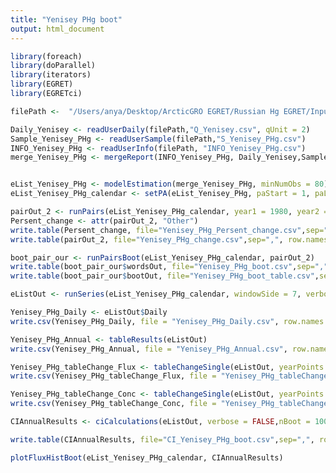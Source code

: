 ```yaml
---
title: "Yenisey PHg boot"
output: html_document
---
```



```r
library(foreach)
library(doParallel)
library(iterators)
library(EGRET)
library(EGRETci)
```

```r
filePath <-  "/Users/anya/Desktop/ArcticGRO EGRET/Russian Hg EGRET/Input/"

Daily_Yenisey <- readUserDaily(filePath,"Q_Yenisey.csv", qUnit = 2)
Sample_Yenisey_PHg <- readUserSample(filePath,"S_Yenisey_PHg.csv")
INFO_Yenisey_PHg <- readUserInfo(filePath, "INFO_Yenisey_PHg.csv")
merge_Yenisey_PHg <- mergeReport(INFO_Yenisey_PHg, Daily_Yenisey,Sample_Yenisey_PHg)


eList_Yenisey_PHg <- modelEstimation(merge_Yenisey_PHg, minNumObs = 80) #run WRTDS model
eList_Yenisey_PHg_calendar <- setPA(eList_Yenisey_PHg, paStart = 1, paLong =12)
```

```r
pairOut_2 <- runPairs(eList_Yenisey_PHg_calendar, year1 = 1980, year2 = 2011, windowSide = 7)
Persent_change <- attr(pairOut_2, "Other")
write.table(Persent_change, file="Yenisey_PHg_Persent_change.csv",sep=",", row.names = FALSE)
write.table(pairOut_2, file="Yenisey_PHg_change.csv",sep=",", row.names = FALSE)

boot_pair_our <- runPairsBoot(eList_Yenisey_PHg_calendar, pairOut_2)
write.table(boot_pair_our$wordsOut, file="Yenisey_PHg_boot.csv",sep=",", row.names = FALSE,quote=FALSE)
write.table(boot_pair_our$bootOut, file="Yenisey_PHg_boot_table.csv",sep=",", row.names = FALSE,quote=FALSE)
```

```r
eListOut <- runSeries(eList_Yenisey_PHg_calendar, windowSide = 7, verbose = FALSE)
```

```r
Yenisey_PHg_Daily <- eListOut$Daily
write.csv(Yenisey_PHg_Daily, file = "Yenisey_PHg_Daily.csv", row.names = FALSE)

Yenisey_PHg_Annual <- tableResults(eListOut)
write.csv(Yenisey_PHg_Annual, file = "Yenisey_PHg_Annual.csv", row.names = FALSE)

Yenisey_PHg_tableChange_Flux <- tableChangeSingle(eListOut, yearPoints = c(1980, 2011), flux = TRUE)
write.csv(Yenisey_PHg_tableChange_Flux, file = "Yenisey_PHg_tableChange_Flux.csv", row.names = FALSE)

Yenisey_PHg_tableChange_Conc <- tableChangeSingle(eListOut, yearPoints = c(1980, 2011), flux = FALSE)
write.csv(Yenisey_PHg_tableChange_Conc, file = "Yenisey_PHg_tableChange_Conc.csv", row.names = FALSE)
```

```r
CIAnnualResults <- ciCalculations(eListOut, verbose = FALSE,nBoot = 100, blockLength = 200, widthCI = 90 )

write.table(CIAnnualResults, file="CI_Yenisey_PHg_boot.csv",sep=",", row.names = FALSE,quote=FALSE)
```

```r
plotFluxHistBoot(eList_Yenisey_PHg_calendar, CIAnnualResults)
```



